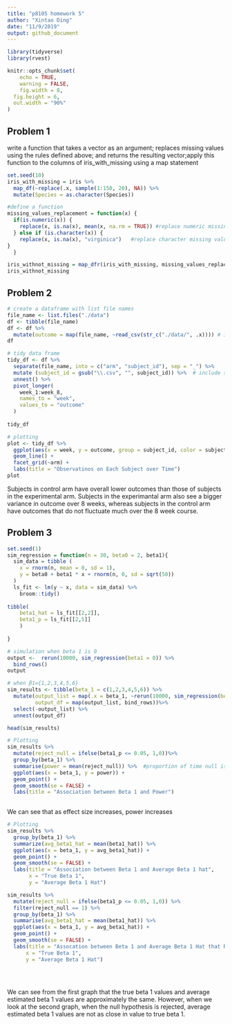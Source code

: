 ```yaml
---
title: "p8105 homework 5"
author: "Xintao Ding"
date: "11/9/2019"
output: github_document
---
```



```r
library(tidyverse)
library(rvest)

knitr::opts_chunk$set(
	echo = TRUE,
	warning = FALSE,
	fig.width = 8, 
  fig.height = 6,
  out.width = "90%"
)

```


## Problem 1 
write a function that takes a vector as an argument; replaces missing values using the rules defined above; and returns the resulting vector;apply this function to the columns of iris_with_missing using a map statement
```r
set.seed(10)
iris_with_missing = iris %>% 
  map_df(~replace(.x, sample(1:150, 20), NA)) %>%
  mutate(Species = as.character(Species))

#define a function
missing_values_replacement = function(x) {
  if(is.numeric(x)) {
    replace(x, is.na(x), mean(x, na.rm = TRUE)) #replace numeric missing values with mean 
  } else if (is.character(x)) {
    replace(x, is.na(x), "virginica")   #replace character missing values with a certain word
}
  }

iris_withnot_missing = map_dfr(iris_with_missing, missing_values_replacement) # map the function to iris_with_missing
iris_withnot_missing
```

## Problem 2

```r
# create a dataframe with list file names
file_name <- list.files("./data") 
df <- tibble(file_name)
df <- df %>% 
  mutate(outcome = map(file_name, ~read_csv(str_c("./data/", .x)))) # iterate file names and save as a new variable
df

# tidy data frame
tidy_df <- df %>% 
  separate(file_name, into = c("arm", "subject_id"), sep = "_") %>% 
  mutate (subject_id = gsub("\\.csv", "", subject_id)) %>%  # include subject ID
  unnest() %>% 
  pivot_longer(
    week_1:week_8,
    names_to = "week",
    values_to = "outcome"
  )
  
tidy_df

# plotting
plot <- tidy_df %>% 
  ggplot(aes(x = week, y = outcome, group = subject_id, color = subject_id)) +
  geom_line() +
  facet_grid(~arm) +
  labs(title = "Observatinos on Each Subject over Time")
plot
```
Subjects in control arm have overall lower outcomes than those of subjects in the experimental arm. Subjects in the experimantal arm also see a bigger variance in outcome over 8 weeks, whereas subjects in the control arm have outcomes that do not fluctuate much over the 8 week course. 

## Problem 3
```r

set.seed(1)
sim_regression = function(n = 30, beta0 = 2, beta1){
  sim_data = tibble (
    x = rnorm(n, mean = 0, sd = 1),
    y = beta0 + beta1 * x + rnorm(n, 0, sd = sqrt(50))
  )
  ls_fit <- lm(y ~ x, data = sim_data) %>% 
    broom::tidy() 
  
tibble(
    beta1_hat = ls_fit[[2,2]],
    beta1_p = ls_fit[[2,5]]
    )    
  
}

# simulation when beta 1 is 0
output <-  rerun(10000, sim_regression(beta1 = 0)) %>% 
  bind_rows()
output

# when β1={1,2,3,4,5,6}
sim_results <- tibble(beta_1 = c(1,2,3,4,5,6)) %>% 
  mutate(output_list = map(.x = beta_1, ~rerun(10000, sim_regression(beta1= .x))),
         output_df = map(output_list, bind_rows))%>%
  select(-output_list) %>% 
  unnest(output_df)

head(sim_results)

# Plotting
sim_results %>% 
  mutate(reject_null = ifelse(beta1_p <= 0.05, 1,0))%>% 
  group_by(beta_1) %>% 
  summarise(power = mean(reject_null)) %>%  #proportion of time null is rejected
  ggplot(aes(x = beta_1, y = power)) +
  geom_point() +
  geom_smooth(se = FALSE) +
  labs(title = "Association between Beta 1 and Power")
  
```

We can see that as effect size increases, power increases

```r
# Plotting
sim_results %>% 
  group_by(beta_1) %>% 
  summarize(avg_beta1_hat = mean(beta1_hat)) %>% 
  ggplot(aes(x = beta_1, y = avg_beta1_hat)) + 
  geom_point() +
  geom_smooth(se = FALSE) +
  labs(title = "Association between Beta 1 and Average Beta 1 hat", 
       x = "True Beta 1", 
       y = "Average Beta 1 Hat")

sim_results %>% 
  mutate(reject_null = ifelse(beta1_p <= 0.05, 1,0)) %>% 
  filter(reject_null == 1) %>% 
  group_by(beta_1) %>%
  summarise(avg_beta1_hat = mean(beta1_hat)) %>% 
  ggplot(aes(x = beta_1, y = avg_beta1_hat)) +
  geom_point() +
  geom_smooth(se = FALSE) + 
  labs(title = "Assocation between Beta 1 and Average Beta 1 Hat that Reject Null", 
      x = "True Beta 1", 
      y = "Average Beta 1 Hat")
  
  
  
```

We can see from the first graph that the true beta 1 values and average estimated beta 1 values are approximately the same. However, when we look at the second graph, when the null hypothesis is rejected, average estimated beta 1 values are not as close in value to true beta 1. 
